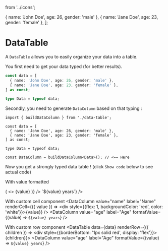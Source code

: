 
  from '../icons';

  { name: 'John Doe', age: 26, gender: 'male' },
  { name: 'Jane Doe', age: 23, gender: 'female' },
];


<Meta title="Atoms/DataTable" component={DataTable} />

# DataTable

A `DataTable` allows you to easily organize your data into a table.

You first need to get your data typed (for better results).

```ts
const data = [
  { name: 'John Doe', age: 26, gender: 'male' },
  { name: 'Jane Doe', age: 23, gender: 'female' },
] as const;

type Data = typeof data;
```

Secondly, you need to generate `DataColumn` based on that typing :

```tsx
import { buildDataColumn } from './data-table';

const data = [
  { name: 'John Doe', age: 26, gender: 'male' },
  { name: 'Jane Doe', age: 23, gender: 'female' },
] as const;

type Data = typeof data;

const DataColumn = buildDataColumn<Data>(); // <== Here
```

Now you get a strongly typed data table ! (click `Show code` below to see actual code)

<Canvas>
  <Story name="Default">
    <DataTable data={data}>
      <DataColumn value="name" label="Name" />
      <DataColumn value="age" label="Age" />
      <DataColumn value="gender" label="Gender" />
    </DataTable>
  </Story>
</Canvas>

With value formatted

<Canvas>
  <Story name="With value formatted">
    <DataTable data={data}>
      <DataColumn
        value="name"
        label="Name"
        formatValue={(value) => (
          <>
            <Icon icon={Icons.person} />
            <span>{value}</span>
          </>
        )}
      />
      <DataColumn value="age" label="Age" formatValue={(value) => `${value} years`} />
      <DataColumn value="gender" label="Gender" />
    </DataTable>
  </Story>
</Canvas>

With custom cell component
<Canvas>
  <Story name="With custom cell">
    <DataTable data={data}>
      <DataColumn value="name" label="Name" renderCell={({ value }) => <div style={{flex: 1, backgroundColor: 'red', color: 'white'}}>{value}</div>} />
      <DataColumn value="age" label="Age" formatValue={(value) => `${value} years`} />
      <DataColumn value="gender" label="Gender" flex={2} />
    </DataTable>
  </Story>
</Canvas>

With custom row component
<Canvas>
  <Story name="With custom row">
    <DataTable data={data} renderRow={({ children }) => <div style={{borderBottom: '1px solid red', display: 'flex'}}>{children}</div>}>
      <DataColumn value="name" label="Name" />
      <DataColumn value="age" label="Age" formatValue={(value) => `${value} years`} />
      <DataColumn value="gender" label="Gender" />
    </DataTable>
  </Story>
</Canvas>

<ArgsTable of={DataTable} />
